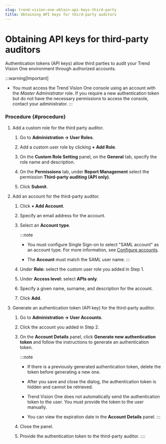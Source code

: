 ```yaml
---
slug: trend-vision-one-obtain-api-keys-third-party
title: Obtaining API keys for third-party auditors
---
```

# Obtaining API keys for third-party auditors

Authentication tokens (API keys) allow third parties to audit your Trend Vision One environment through authorized accounts.

:::warning[Important]

- You must access the Trend Vision One console using an account with the *Master Administrator* role. If you require a new authentication token but do not have the necessary permissions to access the console, contact your administrator.
:::

### Procedure {#procedure}

1.  Add a custom role for the third party auditor.

    1.  Go to **Administration → User Roles**.

    2.  Add a custom user role by clicking **+ Add Role**.

    3.  On the **Custom Role Setting** panel, on the **General** tab, specify the role name and description.

    4.  On the **Permissions** tab, under **Report Management** select the permission **Third-party auditing (API only)**.

    5.  Click **Submit**.

2.  Add an account for the third-party auditor.

    1.  Click **+ Add Account**.

    2.  Specify an email address for the account.

    3.  Select an **Account type**.

        :::note

        - You must configure Single Sign-on to select "SAML account" as an account type. For more information, see [Configure accounts](configure-vision-accounts.mdx).

        - The **Account** must match the SAML user name.
        :::

    4.  Under **Role:** select the custom user role you added in Step 1.

    5.  Under **Access level:** select **APIs only**.

    6.  Specify a given name, surname, and description for the account.

    7.  Click **Add**.

3.  Generate an authentication token (API key) for the third-party auditor.

    1.  Go to **Administration → User Accounts**.

    2.  Click the account you added in Step 2.

    3.  On the **Account Details** panel, click **Generate new authentication token** and follow the instructions to generate an authentication token.

        :::note

        - If there is a previously generated authentication token, delete the token before generating a new one.

        - After you save and close the dialog, the authentication token is hidden and cannot be retrieved.

        - Trend Vision One does not automatically send the authentication token to the user. You must provide the token to the user manually.

        - You can view the expiration date in the **Account Details** panel.
        :::

    4.  Close the panel.

    5.  Provide the authentication token to the third-party auditor.
::::
